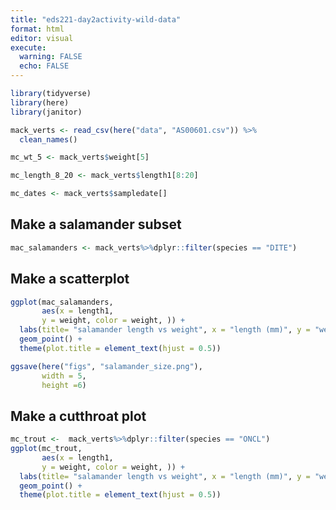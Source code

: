 ```yaml
---
title: "eds221-day2activity-wild-data"
format: html
editor: visual
execute: 
  warning: FALSE
  echo: FALSE
---
```


```r
library(tidyverse)
library(here)
library(janitor)
```

```r
mack_verts <- read_csv(here("data", "AS00601.csv")) %>%
  clean_names()

```

```r
mc_wt_5 <- mack_verts$weight[5]

mc_length_8_20 <- mack_verts$length1[8:20]

mc_dates <- mack_verts$sampledate[]
```

## Make a salamander subset

```r
mac_salamanders <- mack_verts%>%dplyr::filter(species == "DITE")
```

## Make a scatterplot

```r
ggplot(mac_salamanders,
       aes(x = length1,
       y = weight, color = weight, )) +
  labs(title= "salamander length vs weight", x = "length (mm)", y = "weight (g)") +
  geom_point() +
  theme(plot.title = element_text(hjust = 0.5))  

ggsave(here("figs", "salamander_size.png"),
       width = 5, 
       height =6)
```

## Make a cutthroat plot 

```r
mc_trout <-  mack_verts%>%dplyr::filter(species == "ONCL")
ggplot(mc_trout,
       aes(x = length1,
       y = weight, color = weight, )) +
  labs(title= "salamander length vs weight", x = "length (mm)", y = "weight (g)") +
  geom_point() +
  theme(plot.title = element_text(hjust = 0.5)) 
```
